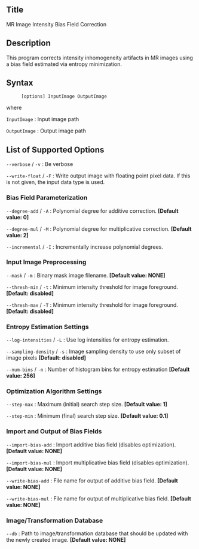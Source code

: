 == Title ==

MR Image Intensity Bias Field Correction

== Description ==

This program corrects intensity inhomogeneity artifacts in MR images using a bias field estimated via entropy minimization.

== Syntax ==

: <tt>[options] InputImage OutputImage </tt>

where

; <tt>InputImage</tt> : Input image path

; <tt>OutputImage</tt> : Output image path

== List of Supported Options ==

; <tt>--verbose</tt> / <tt>-v</tt> : Be verbose

; <tt>--write-float</tt> / <tt>-F</tt> : Write output image with floating point pixel data. If this is not given, the input data type is used.

=== Bias Field Parameterization ===

; <tt>--degree-add</tt> <tt><integer></tt> / <tt>-A</tt> <tt><integer></tt> : Polynomial degree for additive correction. '''[Default value: 0]'''

; <tt>--degree-mul</tt> <tt><integer></tt> / <tt>-M</tt> <tt><integer></tt> : Polynomial degree for multiplicative correction. '''[Default value: 2]'''

; <tt>--incremental</tt> / <tt>-I</tt> : Incrementally increase polynomial degrees.

=== Input Image Preprocessing ===

; <tt>--mask</tt> <tt><labelmap-path></tt> / <tt>-m</tt> <tt><labelmap-path></tt> : Binary mask image filename. '''[Default value: NONE]'''

; <tt>--thresh-min</tt> <tt><float></tt> / <tt>-t</tt> <tt><float></tt> : Minimum intensity threshold for image foreground. '''[Default: disabled]'''

; <tt>--thresh-max</tt> <tt><float></tt> / <tt>-T</tt> <tt><float></tt> : Minimum intensity threshold for image foreground. '''[Default: disabled]'''

=== Entropy Estimation Settings ===

; <tt>--log-intensities</tt> / <tt>-L</tt> : Use log intensities for entropy estimation.

; <tt>--sampling-density</tt> <tt><float></tt> / <tt>-s</tt> <tt><float></tt> : Image sampling density to use only subset of image pixels '''[Default: disabled]'''

; <tt>--num-bins</tt> <tt><integer></tt> / <tt>-n</tt> <tt><integer></tt> : Number of histogram bins for entropy estimation '''[Default value: 256]'''

=== Optimization Algorithm Settings ===

; <tt>--step-max</tt> <tt><double></tt> : Maximum (initial) search step size. '''[Default value: 1]'''

; <tt>--step-min</tt> <tt><double></tt> : Minimum (final) search step size. '''[Default value: 0.1]'''

=== Import and Output of Bias Fields ===

; <tt>--import-bias-add</tt> <tt><image-path></tt> : Import additive bias field (disables optimization). '''[Default value: NONE]'''

; <tt>--import-bias-mul</tt> <tt><image-path></tt> : Import multiplicative bias field (disables optimization). '''[Default value: NONE]'''

; <tt>--write-bias-add</tt> <tt><image-path></tt> : File name for output of additive bias field. '''[Default value: NONE]'''

; <tt>--write-bias-mul</tt> <tt><image-path></tt> : File name for output of multiplicative bias field. '''[Default value: NONE]'''

=== Image/Transformation Database ===

; <tt>--db</tt> <tt><string></tt> : Path to image/transformation database that should be updated with the newly created image. '''[Default value: NONE]'''



